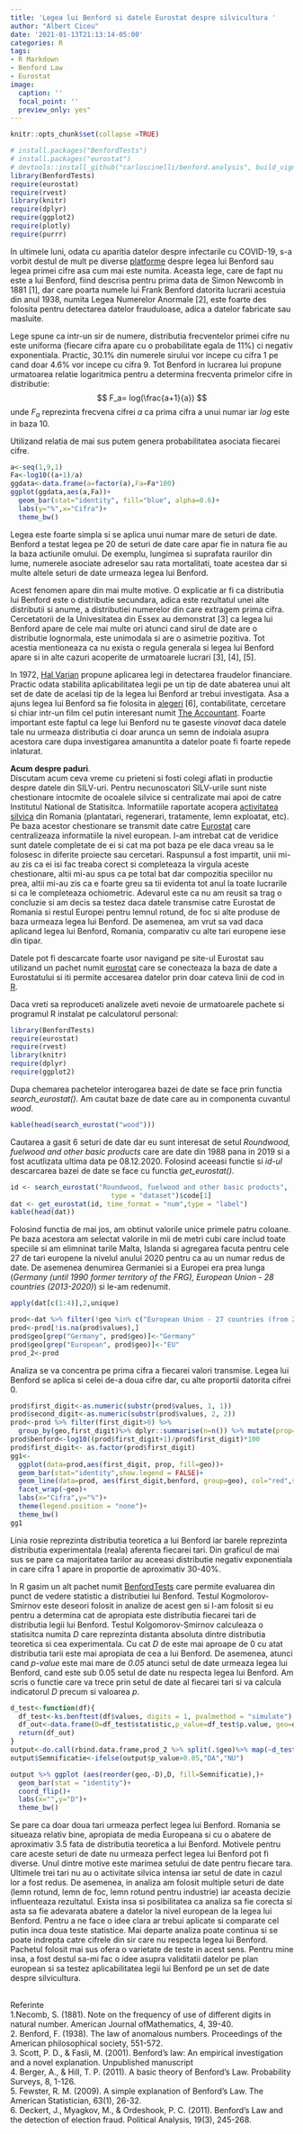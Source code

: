 ```yaml
---
title: 'Legea lui Benford si datele Eurostat despre silvicultura '
author: "Albert Ciceu"
date: '2021-01-13T21:13:14-05:00'
categories: R
tags:
- R Markdown
- Benford Law
- Eurostat
image:
  caption: ''
  focal_point: ''
  preview_only: yes"
---
```



```r
knitr::opts_chunk$set(collapse =TRUE)
```

```r
# install.packages("BenfordTests")
# install.packages("eurostat")
# devtools::install_github("carloscinelli/benford.analysis", build_vignettes = TRUE)
library(BenfordTests)
require(eurostat)
require(rvest)
library(knitr)
require(dplyr)
require(ggplot2)
require(plotly)
require(purrr)
```


In ultimele luni, odata cu aparitia datelor despre infectarile cu COVID-19, s-a vorbit destul de mult pe diverse [platforme](https://www.graphs.ro/covid_benford_law.php?fbclid=IwAR27CP6iudTb5BsdsbI6C0H3d6Ggjoap7xD6XLowSgtK4ZUCgjjjbuV30sE) despre legea lui Benford sau legea primei cifre asa cum mai este numita. 
Aceasta lege, care de fapt nu este a lui Benford, fiind descrisa pentru prima data de Simon Newcomb in 1881 [1], dar care poarta numele lui Frank Benford datorita lucrarii acestuia din anul 1938, numita Legea Numerelor Anormale [2], este foarte des folosita pentru detectarea datelor frauduloase, adica a datelor fabricate sau masluite.

Lege spune ca intr-un sir de numere, distributia frecventelor primei cifre nu este uniforma (fiecare cifra apare cu o probabilitate egala de 11%) ci negativ exponentiala.
Practic, 30.1% din numerele sirului vor incepe cu cifra 1 pe cand doar 4.6% vor incepe cu cifra 9.
Tot Benford in lucrarea lui propune urmatoarea relatie logaritmica pentru a determina frecventa primelor cifre in distributie:
$$
F_a= log(\frac{a+1}{a})
$$
unde $F_a$ reprezinta frecvena cifrei $a$ ca prima cifra a unui numar iar $log$ este in baza 10.

Utilizand relatia de mai sus putem genera probabilitatea asociata fiecarei cifre.

```r
a<-seq(1,9,1)
Fa<-log10((a+1)/a)
ggdata<-data.frame(a=factor(a),Fa=Fa*100)
ggplot(ggdata,aes(a,Fa))+
  geom_bar(stat="identity", fill="blue", alpha=0.6)+
  labs(y="%",x="Cifra")+
  theme_bw()
```


Legea este foarte simpla si se aplica unui numar mare de seturi de date. Benford a testat legea pe 20 de seturi de date care apar fie in natura fie au la baza actiunile omului. De exemplu, lungimea si suprafata raurilor din lume, numerele asociate adreselor sau rata mortalitati, toate acestea dar si multe altele seturi de date urmeaza legea lui Benford. 

Acest fenomen apare din mai multe motive. O explicatie ar fi ca distributia lui Benford este o distributie secundara, adica este rezultatul unei alte distributii si anume, a distributiei numerelor din care extragem prima cifra. Cercetatorii de la Univesitatea din Essex au demonstrat [3] ca legea lui Benford apare de cele mai multe ori atunci cand sirul de date are o distributie lognormala, este unimodala si are o asimetrie pozitiva. Tot acestia mentioneaza ca nu exista o regula generala si legea lui Benford apare si in alte cazuri acoperite de urmatoarele lucrari [3], [4], [5].

In 1972, [Hal Varian](https://people.ischool.berkeley.edu/~hal/) propune aplicarea legi in detectarea fraudelor financiare. Practic odata stabilita aplicabilitatea legii pe un tip de date abaterea unui alt set de date de acelasi tip de la legea lui Benford ar trebui investigata. Asa a ajuns legea lui Benford sa fie folosita in [alegeri](https://physicsworld.com/a/benfords-law-and-the-2020-us-presidential-election-nothing-out-of-the-ordinary/) [6], contabilitate, cercetare si chiar intr-un film cel putin interesant numit [The Accountant](https://www.imdb.com/title/tt2140479/).
Foarte important este faptul ca lege lui Benford nu te gaseste *vinovat* daca datele tale nu urmeaza distributia ci doar arunca un semn de indoiala asupra acestora care dupa investigarea amanuntita a datelor poate fi foarte repede inlaturat. 

**Acum despre paduri**.  <br />
Discutam acum ceva vreme cu prieteni si fosti colegi aflati in productie despre datele din SILV-uri. Pentru necunoscatori SILV-urile sunt niste chestionare intocmite de ocoalele silvice si centralizate mai apoi de catre Institutul National de Statisitca. Informatiile raportate acopera [activitatea silvica](https://insse.ro/cms/ro/content/activitatea-din-silvicultura) din Romania (plantatari, regenerari, tratamente, lemn exploatat, etc). Pe baza acestor chestionare se transmit date catre [Eurostat](https://ec.europa.eu/eurostat) care centralizeaza informatiile la nivel european.
I-am intrebat cat de veridice sunt datele completate de ei si cat ma pot baza pe ele daca vreau sa le folosesc in diferite proiecte sau cercetari. Raspunsul a fost impartit, unii mi-au zis ca ei isi fac treaba corect si completeaza la virgula aceste chestionare, altii mi-au spus ca pe total bat dar compozitia speciilor nu prea, altii mi-au zis ca e foarte greu sa tii evidenta tot anul la toate lucrarile si ca le completeaza ochiometric.
Adevarul este ca nu am reusit sa trag o concluzie si am decis sa testez daca datele transmise catre Eurostat de Romania si restul Europei pentru lemnul rotund, de foc si alte produse de baza urmeaza legea lui Benford. De asemenea, am vrut sa vad daca aplicand legea lui Benford, Romania, comparativ cu alte tari europene iese din tipar.



Datele pot fi descarcate foarte usor navigand pe site-ul Eurostat sau utilizand un pachet numit [eurostat](https://cran.r-project.org/web/packages/eurostat/eurostat.pdf) care se conecteaza la baza de date a Eurostatului si iti permite accesarea datelor prin doar cateva linii de cod in [R](https://www.r-project.org/).

Daca vreti sa reproduceti analizele aveti nevoie de urmatoarele pachete si programul R instalat pe calculatorul personal:

```r
library(BenfordTests)
require(eurostat)
require(rvest)
library(knitr)
require(dplyr)
require(ggplot2)
```
Dupa chemarea pachetelor interogarea bazei de date se face prin functia *search_eurostat()*. Am cautat baze de date care au in componenta cuvantul *wood*.
```r
kable(head(search_eurostat("wood")))
```

Cautarea a gasit 6 seturi de date dar eu sunt interesat de setul *Roundwood, fuelwood and other basic products* care are date din 1988 pana in 2019 si a fost acutlizata ultima data pe 08.12.2020. Folosind aceeasi functie si *id-ul*  descarcarea bazei de date se face cu functia *get_eurostat()*.
```r
id <- search_eurostat("Roundwood, fuelwood and other basic products", 
                         type = "dataset")$code[1]
dat <- get_eurostat(id, time_format = "num",type = "label")
kable(head(dat))
```


 Folosind functia de mai jos, am obtinut valorile unice primele patru coloane. Pe baza acestora am selectat valorile in mii de metri cubi care includ toate speciile si am elimninat tarile Malta, Islanda si agregarea facuta pentru cele 27 de tari europene la nivelul anului 2020 pentru ca au un numar redus de date.  De asemenea denumirea Germaniei si a Europei era prea lunga (*Germany (until 1990 former territory of the FRG), European Union - 28 countries (2013-2020)*) si le-am redenumit.
```r
apply(dat[c(1:4)],2,unique)
```

```r
prod<-dat %>% filter(!geo %in% c("European Union - 27 countries (from 2020)","Malta","Iceland")&unit=="Thousand cubic metres")
prod<-prod[!is.na(prod$values),]
prod$geo[grep("Germany", prod$geo)]<-"Germany"
prod$geo[grep("European", prod$geo)]<-"EU"
prod_2<-prod
```


Analiza se va concentra pe prima cifra a fiecarei valori transmise. Legea lui Benford se aplica si celei de-a doua cifre dar, cu alte proportii datorita cifrei 0.
```r
prod$first_digit<-as.numeric(substr(prod$values, 1, 1))
prod$second_digit<-as.numeric(substr(prod$values, 2, 2))
prod<-prod %>% filter(first_digit>0) %>%
  group_by(geo,first_digit)%>% dplyr::summarise(n=n()) %>% mutate(prop=n/sum(n)*100) 
prod$benford<-log10((prod$first_digit+1)/prod$first_digit)*100
prod$first_digit<- as.factor(prod$first_digit)
gg1<-
  ggplot(data=prod,aes(first_digit, prop, fill=geo))+
  geom_bar(stat="identity",show.legend = FALSE)+
  geom_line(data=prod, aes(first_digit,benford, group=geo), col="red",show.legend = FALSE)+
  facet_wrap(~geo)+
  labs(x="Cifra",y="%")+
  theme(legend.position = "none")+
  theme_bw()
gg1
```
Linia rosie reprezinta distributia teoretica a lui Benford iar barele reprezinta distributia experimentala (reala) aferenta fiecarei tari.
Din graficul de mai sus se pare ca majoritatea tarilor au aceeasi distributie negativ exponentiala in care cifra 1 apare in proportie de aproximativ 30-40%. 

In R gasim un alt pachet numit [BenfordTests](https://cran.r-project.org/web/packages/BenfordTests/BenfordTests.pdf) care  permite evaluarea din punct de vedere statistic a distributiei lui Benford. Testul Kogmolorov-Smirnov este deseori folosit in analize de acest gen si l-am folosit si eu pentru a determina cat de apropiata este distributia fiecarei tari de distributia legii lui Benford. Testul Kolgomorov-Smirnov calculeaza o statisitca numita *D* care reprezinta distanta absoluta dintre distributia teoretica si cea experimentala. Cu cat *D* de este mai aproape de 0 cu atat distributia tarii este mai apropiata de cea a lui Benford. De asemenea, atunci cand  *p-value* este mai mare de *0.05* atunci setul de date urmeaza legea lui Benford, cand este sub 0.05 setul de date nu respecta legea lui Benford.
Am scris o functie care va trece prin  setul de date al fiecarei tari si va calcula indicatorul *D* precum si valoarea *p*. 

```r
d_test<-function(df){
  df_test<-ks.benftest(df$values, digits = 1, pvalmethod = "simulate")
  df_out<-data.frame(D=df_test$statistic,p_value=df_test$p.value, geo=df$geo[1])
  return(df_out)
}
output<-do.call(rbind.data.frame,prod_2 %>% split(.$geo)%>% map(~d_test(.x)))
output$Semnificatie<-ifelse(output$p_value>0.05,"DA","NU")

output %>% ggplot (aes(reorder(geo,-D),D, fill=Semnificatie),)+
  geom_bar(stat = "identity")+
  coord_flip()+
  labs(x="",y="D")+
  theme_bw()

```
Se pare ca doar doua tari urmeaza perfect legea lui Benford. Romania se situeaza relativ bine, apropiata de media Europeana si cu o abatere de aproximativ 3.5 fata de distributia teoretica a lui Benford. Motivele pentru care aceste seturi de date nu urmeaza perfect legea lui Benford pot fi diverse. Unul dintre motive este marimea setului de date pentru  fiecare tara. Ultimele trei tari nu au o activitate silvica intensa iar setul de date in cazul lor a fost redus. De asemenea, in analiza am folosit multiple seturi de date (lemn rotund, lemn de foc, lemn rotund pentru industrie) iar aceasta decizie influenteaza rezultatul. Exista insa si posibilitatea ca analiza sa fie corecta si asta sa fie adevarata abatere a datelor la nivel european de la legea lui Benford. Pentru a ne face o idee clara ar trebui aplicate si comparate cel putin inca doua teste statistice. Mai departe analiza poate continua si se poate indrepta catre cifrele din sir care nu respecta legea lui Benford. Pachetul folosit mai sus ofera o varietate de teste in acest sens. Pentru mine insa, a fost destul sa-mi fac o idee asupra validitatii datelor pe plan european si sa testez aplicabilitatea legii lui Benford pe un set de date despre silvicultura.


 <br />
Referinte
 <br />
1.Necomb, S. (1881). Note on the frequency of use of different digits in natural number. American Journal ofMathematics, 4, 39-40.
 <br />
2. Benford, F. (1938). The law of anomalous numbers. Proceedings of the American philosophical society, 551-572.
 <br />
3. Scott, P. D., & Fasli, M. (2001). Benford's law: An empirical investigation and a novel explanation. Unpublished manuscript
 <br />
4. Berger, A., & Hill, T. P. (2011). A basic theory of Benford's Law. Probability Surveys, 8, 1-126.
 <br />
5. Fewster, R. M. (2009). A simple explanation of Benford's Law. The American Statistician, 63(1), 26-32.
 <br />
6. Deckert, J., Myagkov, M., & Ordeshook, P. C. (2011). Benford's Law and the detection of election fraud. Political Analysis, 19(3), 245-268.
 <br />

